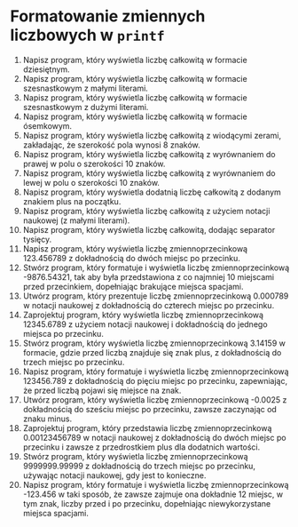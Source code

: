 # Formatowanie zmiennych liczbowych w `printf`

1.  Napisz program, który wyświetla liczbę całkowitą w formacie dziesiętnym.
2.  Napisz program, który wyświetla liczbę całkowitą w formacie szesnastkowym z małymi literami.
3.  Napisz program, który wyświetla liczbę całkowitą w formacie szesnastkowym z dużymi literami.
4.  Napisz program, który wyświetla liczbę całkowitą w formacie ósemkowym.
5.  Napisz program, który wyświetla liczbę całkowitą z wiodącymi zerami, zakładając, że szerokość pola wynosi 8 znaków.
6.  Napisz program, który wyświetla liczbę całkowitą z wyrównaniem do prawej w polu o szerokości 10 znaków.
7.  Napisz program, który wyświetla liczbę całkowitą z wyrównaniem do lewej w polu o szerokości 10 znaków.
8.  Napisz program, który wyświetla dodatnią liczbę całkowitą z dodanym znakiem plus na początku.
9.  Napisz program, który wyświetla liczbę całkowitą z użyciem notacji naukowej (z małymi literami).
10. Napisz program, który wyświetla liczbę całkowitą, dodając separator tysięcy.
11. Napisz program, który wyświetla liczbę zmiennoprzecinkową 123.456789 z dokładnością do dwóch miejsc po przecinku.
12. Stwórz program, który formatuje i wyświetla liczbę zmiennoprzecinkową -9876.54321, tak aby była przedstawiona z co najmniej 10 miejscami przed przecinkiem, dopełniając brakujące miejsca spacjami.
13. Utwórz program, który prezentuje liczbę zmiennoprzecinkową 0.000789 w notacji naukowej z dokładnością do czterech miejsc po przecinku.
14. Zaprojektuj program, który wyświetla liczbę zmiennoprzecinkową 12345.6789 z użyciem notacji naukowej i dokładnością do jednego miejsca po przecinku.
15. Stwórz program, który wyświetla liczbę zmiennoprzecinkową 3.14159 w formacie, gdzie przed liczbą znajduje się znak plus, z dokładnością do trzech miejsc po przecinku.
16. Napisz program, który formatuje i wyświetla liczbę zmiennoprzecinkową 123456.789 z dokładnością do pięciu miejsc po przecinku, zapewniając, że przed liczbą pojawi się miejsce na znak.
17. Utwórz program, który wyświetla liczbę zmiennoprzecinkową -0.0025 z dokładnością do sześciu miejsc po przecinku, zawsze zaczynając od znaku minus.
18. Zaprojektuj program, który przedstawia liczbę zmiennoprzecinkową 0.00123456789 w notacji naukowej z dokładnością do dwóch miejsc po przecinku i zawsze z przedrostkiem plus dla dodatnich wartości.
19. Stwórz program, który wyświetla liczbę zmiennoprzecinkową 9999999.99999 z dokładnością do trzech miejsc po przecinku, używając notacji naukowej, gdy jest to konieczne.
20. Napisz program, który formatuje i wyświetla liczbę zmiennoprzecinkową -123.456 w taki sposób, że zawsze zajmuje ona dokładnie 12 miejsc, w tym znak, liczby przed i po przecinku, dopełniając niewykorzystane miejsca spacjami.
